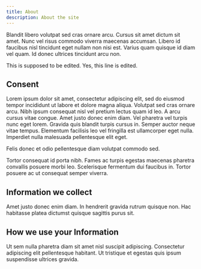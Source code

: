 ```yaml
---
title: About
description: About the site
---
```


Blandit libero volutpat sed cras ornare arcu. Cursus sit amet dictum sit amet. Nunc vel risus commodo viverra maecenas accumsan. Libero id faucibus nisl tincidunt eget nullam non nisi est. Varius quam quisque id diam vel quam. Id donec ultrices tincidunt arcu non.

This is supposed to be edited. Yes, this line is edited.

<Counter />

## Consent

Lorem ipsum dolor sit amet, consectetur adipiscing elit, sed do eiusmod tempor incididunt ut labore et dolore magna aliqua. Volutpat sed cras ornare arcu. Nibh ipsum consequat nisl vel pretium lectus quam id leo. A arcu cursus vitae congue. Amet justo donec enim diam. Vel pharetra vel turpis nunc eget lorem. Gravida quis blandit turpis cursus in. Semper auctor neque vitae tempus. Elementum facilisis leo vel fringilla est ullamcorper eget nulla. Imperdiet nulla malesuada pellentesque elit eget.

Felis donec et odio pellentesque diam volutpat commodo sed.

Tortor consequat id porta nibh. Fames ac turpis egestas maecenas pharetra convallis posuere morbi leo. Scelerisque fermentum dui faucibus in. Tortor posuere ac ut consequat semper viverra.

## Information we collect

Amet justo donec enim diam. In hendrerit gravida rutrum quisque non. Hac habitasse platea dictumst quisque sagittis purus sit.

## How we use your Information

Ut sem nulla pharetra diam sit amet nisl suscipit adipiscing. Consectetur adipiscing elit pellentesque habitant. Ut tristique et egestas quis ipsum suspendisse ultrices gravida.
